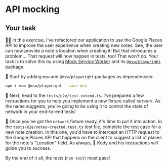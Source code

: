 # API mocking

## Your task

👨‍💼 In this exercise, I've refactored our application to use the Google Places API to improve the user experience when creating new notes. See, the user can now provide a note's location when creating it! But that introduces a problem... That request will now happen in tests, too! That won't do. Your task is to solve this by using [Mock Service Worker](https://mswjs.io) and its [`@msw/playwright`](https://github.com/mswjs/playwright) package.

🐨 Start by adding `msw` and `@msw/playwright` packages as dependencies:

```sh
npm i msw @msw/playwright --save-dev
```

🐨 Next, head to the <InlineFile file="./tests/e2e/test-extend.ts">`tests/e2e/test-extend.ts`</InlineFile>. I've prepared a few instructions for you to help you implement a new fixture called `network`. As the name suggests, you're going to be using it to control the state of network in your end-to-end tests!

🐨 Once you've got the `network` fixture ready, it's time to put it into action. In the <InlineFile file="./tests/e2e/notes-created.test.ts">`tests/e2e/notes-created.test.ts`</InlineFile> test file, complete the test case for a new note creation. In this one, you'd have to intercept an HTTP request to the Google Places API that happens on the client to suggest a list of places for the note's "Location" field. As always, 🐨 Kody and his instructions will guide you to success.

By the end of it all, the tests (`npm test`) must pass!
